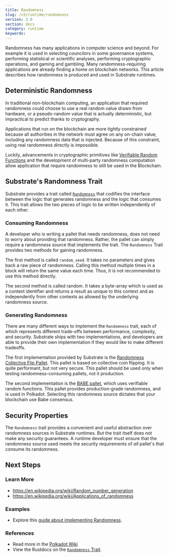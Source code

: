 ```yaml
---
title: Randomness
slug: /v3/runtime/randomness
version: 3.0
section: docs
category: runtime
keywords:
---
```


Randomness has many applications in computer science and beyond. For example it is used in selecting
councilors in some governance systems, performing statistical or scientific analyses, performing
cryptographic operations, and gaming and gambling. Many randomness-requiring applications are
already finding a home on blockchain networks. This article describes how randomness is produced and
used in Substrate runtimes.

## Deterministic Randomness

In traditional non-blockchain computing, an application that required randomness could choose to use
a real random value drawn from hardware, or a pseudo-random value that is actually deterministic,
but impractical to predict thanks to cryptography.

Applications that run on the blockchain are more tightly constrained because all authorities in the
network must agree on any on-chain value, including any randomness data that is injected. Because of
this constraint, using real randomness directly is impossible.

Luckily, advancements in cryptographic primitives like
[Verifiable Random Functions](https://en.wikipedia.org/wiki/Verifiable_random_function) and the
development of multi-party randomness computation allow application that require randomness to still
be used in the Blockchain.

## Substrate's Randomness Trait

Substrate provides a trait called
[`Randomness`](/rustdocs/latest/frame_support/traits/trait.Randomness.html) that codifies
the interface between the logic that generates randomness and the logic that consumes it. This trait
allows the two pieces of logic to be written independently of each other.

### Consuming Randomness

A developer who is writing a pallet that needs randomness, does not need to worry about providing
that randomness. Rather, the pallet can simply require a randomness source that implements the trait.
The `Randomness` Trait provides two methods for gaining randomness.

The first method is called `random_seed`. It takes no parameters and gives back a raw piece of
randomness. Calling this method multiple times in a block will return the same value each time.
Thus, it is not recommended to use this method directly.

The second method is called random. It takes a byte-array which is used as a context identifier and
returns a result as unique to this context and as independently from other contexts as allowed by
the underlying randomness source.

### Generating Randomness

There are many different ways to implement the `Randomness` trait, each of which represents
different trade-offs between performance, complexity, and security. Substrate ships with two
implementations, and developers are able to provide their own implementation if they would like to
make different tradeoffs.

The first implementation provided by Substrate is the
[Randomness Collective Flip Pallet](/rustdocs/latest/pallet_randomness_collective_flip).
This pallet is based on collective coin flipping. It is quite performant, but not very secure. This
pallet should be used only when testing randomness-consuming pallets, not it production.

The second implementation is the [BABE pallet](/rustdocs/latest/pallet_babe),
which uses verifiable random functions. This pallet provides production-grade randomness, and is
used in Polkadot. Selecting this randomness source dictates that your blockchain use Babe consensus.

## Security Properties

The `Randomness` trait provides a convenient and useful abstraction over randomness sources in
Substrate runtimes. But the trait itself does not make any security guarantees. A
runtime developer must ensure that the randomness source used meets the security requirements of
_all_ pallet's that consume its randomness.

## Next Steps

### Learn More

- https://en.wikipedia.org/wiki/Random_number_generation
- https://en.wikipedia.org/wiki/Applications_of_randomness

### Examples

- Explore this [guide about implementing Randomness](/how-to-guides/v3/pallet-design/randomness).

### References

- Read more in the [Polkadot Wiki](https://wiki.polkadot.network/docs/en/learn-randomness)
- View the Rustdocs on the
  [`Randomness` Trait](/rustdocs/latest/frame_support/traits/trait.Randomness.html).

